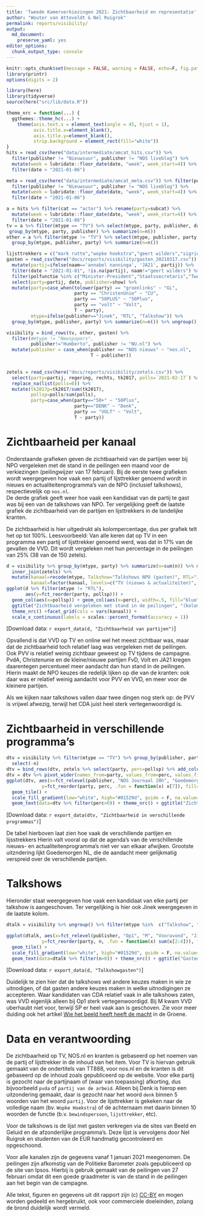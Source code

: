 ```yaml
---
title: 'Tweede Kamerverkiezingen 2021: Zichtbaarheid en representatie'
author: "Wouter van Atteveldt & Nel Ruigrok"
permalink: reports/visibility/
output: 
  md_document:
    preserve_yaml: yes
editor_options: 
  chunk_output_type: console
---
```


```r
knitr::opts_chunk$set(message = FALSE, warning = FALSE, echo=F, fig.path='', fig.width = 10)
library(printr)
options(digits = 2)
```

```r
library(here)
library(tidyverse)
source(here("src/lib/data.R"))

theme_nrc = function(...) {
  ggthemes::theme_hc(...) + 
    theme(axis.text.x = element_text(angle = 45, hjust = 1), 
          axis.title.x=element_blank(), 
          axis.title.y=element_blank(),
          strip.background = element_rect(fill="white"))
}
hits = read_csv(here("data/intermediate/amcat_hits.csv")) %>% 
  filter(publisher != "Nieuwsuur", publisher != "NOS liveblog") %>%
  mutate(week = lubridate::floor_date(date, "week", week_start=4)) %>%
  filter(date > "2021-01-06") 

meta = read_csv(here("data/intermediate/amcat_meta.csv")) %>% filter(publisher != "Nieuwsuur", publisher != "NOS liveblog") %>%
  filter(publisher != "Nieuwsuur", publisher != "NOS liveblog") %>%
  mutate(week = lubridate::floor_date(date, "week", week_start=4)) %>%
  filter(date > "2021-01-06") 

a = hits %>% filter(cat == "actor") %>% rename(party=subcat) %>% 
  mutate(week = lubridate::floor_date(date, "week", week_start=4)) %>%
  filter(date > "2021-01-06") 
tv = a %>% filter(mtype == "TV") %>% select(mtype, party, publisher, date) %>% unique() %>%
 group_by(mtype, party, publisher) %>% summarize(n=n()) 
other = a %>% filter(mtype != "TV") %>% select(mtype, publisher, party, id) %>% unique() %>% 
  group_by(mtype, publisher, party) %>% summarize(n=n())

lijsttrekkers = c("mark rutte","wopke hoekstra","geert wilders","sigrid kaag","jesse klaver","lilianne ploumen","lilian marijnissen","gert jan segers","thierry baudet","liane den haan","esther ouwehand","kees van der staaij","farid azarkan","joost eerdmans","sylvana simons","richard de mos","laurens dassen","nourdin el ouali","henk krol", "ronald sorensen","senna maatoug","nilufer gundogan")
gasten = read_csv(here("docs/reports/visibility/gasten_20210317.csv")) %>% 
  mutate(partij=ifelse(naam=='annabel nanninga', 'JA21', partij)) %>% 
  filter(date > "2021-01-01", !is.na(partij), naam!="geert wilders") %>% 
  filter(polfunctie %in% c("Minister-President","Staatssecretaris","Tweede Kamerlid","Minister") | naam %in% lijsttrekkers) %>% 
  select(party=partij, date, publisher=show) %>% 
  mutate(party=case_when(tolower(party) == "groenlinks" ~ "GL",
                         party == "ChristenUnie" ~ "CU",
                         party == "50PLUS" ~ "50Plus",
                         party == "volt" ~ "Volt",
                         T ~ party),
         mtype=ifelse(publisher=="Jinek", "RTL", "Talkshow")) %>% 
  group_by(mtype, publisher, party) %>% summarize(n=n()) %>% ungroup()

visibility = bind_rows(tv, other, gasten) %>% 
  filter(#mtype != "Newspapers", 
         publisher!="Humberto", publisher != "NU.nl") %>% 
  mutate(publisher = case_when(publisher == "NOS nieuws" ~ "nos.nl",
                               T ~ publisher))
  

zetels = read_csv(here("docs/reports/visibility/zetels.csv")) %>% 
  select(party=partij, regering, rechts, tk2017, polls=`2021-02-17`) %>% 
  replace_na(list(polls=0)) %>% 
  mutate(tk2017p=tk2017/sum(tk2017), 
         pollsp=polls/sum(polls),
         party=case_when(party=="50+" ~ "50Plus", 
                         party=="DENK" ~ "Denk",
                         party == "VOLT" ~ "Volt",
                         T ~ party))

```

# Zichtbaarheid per kanaal

Onderstaande grafieken geven de zichtbaarheid van de partijen weer bij NPO vergeleken met de stand in de peilingen een maand voor de verkiezingen 
(peilingwijzer van 17 februari). 
Bij de eerste twee grafieken wordt weergegeven hoe vaak een partij of lijsttrekker genoemd wordt in nieuws en actualiteitenprogramma's van de NPO (inclusief talkshows),
respectievelijk op `nos.nl`.  
De derde grafiek geeft weer hoe vaak een kandidaat van de partij te gast was bij een van de talkshows van NPO. 
Ter vergelijking geeft de laatste grafiek de zichtbaarheid van de partijen en lijsttrekkers in de landelijke kranten.  

De zichtbaarheid is hier uitgedrukt als kolompercentage, dus per grafiek telt het op tot 100%.
Leesvoorbeeld: Van alle keren dat op TV in een programma een partij of lijsttrekker genoemd werd, was dat in 17% van de gevallen de VVD. Dit wordt vergeleken met hun percentage in de peilingen van 25% (38 van de 150 zetels).


```r
d = visibility %>% group_by(mtype, party) %>% summarize(n=sum(n)) %>% mutate(perc=n/sum(n)) %>% 
  inner_join(zetels) %>% 
  mutate(kanaal=recode(mtype, Talkshow="Talkshows NPO (gasten)", RTL="Jinek (gasten)", Online="NOS.nl (online)", TV="TV (nieuws & actualiteiten)", Newspapers="Kranten"),
         kanaal=factor(kanaal, levels=c("TV (nieuws & actualiteiten)", "NOS.nl (online)", "Talkshows NPO (gasten)", "Jinek (gasten)", "Kranten")))
ggplot(d %>% filter(mtype != "RTL"), 
       aes(y=fct_reorder(party, pollsp))) + 
  geom_col(aes(x=pollsp)) + geom_col(aes(x=perc), width=.5, fill="blue") + 
  ggtitle("Zichtbaarheid vergeleken met stand in de peilingen", "(kolompercentages)")+ 
  theme_nrc() +facet_grid(cols = vars(kanaal)) +
  scale_x_continuous(labels = scales::percent_format(accuracy = 1)) 
```

[Download data: `r export_data(d, "Zichtbaarheid van partijen")`]

Opvallend is dat VVD op TV en online wel het meest zichtbaar was, maar dat de zichtbaarheid toch relatief laag was vergeleken met de peilingen.
Ook PVV is relatief weinig zichtbaar geweest op TV tijdens de campagne. 
PvdA, Christenunie en de kleine/nieuwe partijen FvD, Volt en JA21 kregen daarentegen percentueel meer aandacht dan hun stand in de peilingen. 
Hierin maakt de NPO keuzes die redelijk lijken op die van de kranten: ook daar was er relatief weinig aandacht voor PVV en VVD, en meer voor de kleinere partijen. 

Als we kijken naar talkshows vallen daar twee dingen nog sterk op: 
de PVV is vrijwel afwezig, terwijl het CDA juist heel sterk vertegenwoordigd is. 

# Zichtbaarheid in verschillende programma's

```r
dtv = visibility %>% filter(mtype == "TV") %>% group_by(publisher, party) %>% summarize(n=sum(n)) %>% mutate(perc=n/sum(n)) %>% 
  select(-n)
dtv = bind_rows(dtv, zetels %>% select(party, perc=pollsp) %>% add_column(publisher="Peilingen"))
dtv = dtv %>% pivot_wider(names_from=party, values_from=perc, values_fill=0) %>% pivot_longer(-publisher, names_to="party", values_to="perc")
ggplot(dtv, aes(x=fct_relevel(publisher, "NOS Journaal 20h", "Goedemorgen NL", "EenVandaag", "M", "De Vooravond", "Op1", "Peilingen"), 
             y=fct_reorder(party, perc, .fun = function(x) x[7]), fill=perc, label=str_c(round(perc*100), "%"))) + 
  geom_tile() + 
  scale_fill_gradient(low="white", high="#01529d", guide = F, na.value="green")  + 
  geom_text(data=dtv %>% filter(perc>0)) + theme_nrc() + ggtitle("Zichtbaarheid per programma", "(Kolompercentages)")
```

[Download data: `r export_data(dtv, "Zichtbaarheid in verschillende programmas")`]

De tabel hierboven laat zien hoe vaak de verschillende partijen en lijsstrekkers 
Hierin valt vooral op dat de agenda's van de verschillende nieuws- en actualiteitenprogramma's niet ver van elkaar afwijken.
Grootste uitzndering lijkt Goedemorgen NL, die de aandacht meer gelijkmatig verspreid over de verschillende partijen. 

# Talkshows

Hieronder staat weergegeven hoe vaak een kandidaat van elke partij per talkshow is aangeschoven. 
Ter vergelijking is hier ook Jinek weergegeven in de laatste kolom.

```r
dtalk = visibility %>% ungroup() %>% filter(mtype %in%  c("Talkshow", "RTL"), party %in% zetels$party) %>% select(-mtype) %>% pivot_wider(values_from=n, names_from=publisher, values_fill=0)%>% pivot_longer(-party, names_to="publisher", values_to="n")

ggplot(dtalk, aes(x=fct_relevel(publisher, "Op1", "M", "Vooravond", "Jinek"), 
             y=fct_reorder(party, n, .fun = function(x) sum(x[2:4])), fill=n, label=n)) + 
  geom_tile() + 
  scale_fill_gradient(low="white", high="#01529d", guide = F, na.value="green")  + 
  geom_text(data=dtalk %>% filter(n>0)) + theme_nrc() + ggtitle("Gasten per talkshow", "(aantal keer dat een kandidaat van de partij is aangeschoven)")
```

[Download data: `r export_data(d, "Talkshowgasten")`]

Duidelijk te zien hier dat de talkshows wel andere keuzes maken in wie ze uitnodigen,
of dat gasten andere keuzes maken in welke uitnodigingen ze accepteren.
Waar kandidaten van CDA relatief vaak in alle talkshows zaten, 
was VVD eigenlijk alleen bij Op1 sterk vertegenwoordigd.
Bij M kwam VVD uberhaubt niet voor, terwijl SP er heel vaak aan is geschoven. 
Zie voor meer duiding ook het artikel [Wie het beeld heeft heeft de macht](https://www.groene.nl/artikel/wie-het-beeld-heeft-heeft-de-macht) in de Groene.

# Data en verantwoording

De zichtbaarheid op TV, NOS.nl en kranten is gebaseerd op het noemen van de partij of lijsttrekker in de inhoud van het item.
Voor TV is hiervan gebruik gemaakt van de ondertitels van TT888, voor nos.nl en de kranten is dit gebaseerd op de inhoud zoals gepubliceerd op de website.
Voor elke partij is gezocht naar de partijnaam of (waar van toepassing) afkorting, dus bijvoorbeeld `pvda` of `partij van de arbeid`. 
Alleen bij Denk is hierop een uitzondering gemaakt, daar is gezocht naar het woord `denk` binnen 5 woorden van het woord `partij`.
Voor de lijsttrekker is gekeken naar de volledige naam (bv. `Wopke Hoekstra`) of de achternaam met daarin binnen 10 woorden de functie (b.v. `bewindspersoon`, `lijsttrekker`, etc).

Voor de talkshows is de lijst met gasten verkregen via de sites van Beeld en Geluid en de afzonderlijke programma's.
Deze lijst is vervolgens door Nel Ruigrok en studenten van de EUR handmatig gecontroleerd en opgeschoond. 

Voor alle kanalen zijn de gegevens vanaf 1 januari 2021 meegenomen. 
De peilingen zijn afkomstig van de Politieke Barometer zoals gepubliceerd op de site van Ipsos. Hierbij is gebruik gemaakt van de peilingen van 27 februari omdat dit een goede graadmeter is van de stand in de peilingen aan het begin van de campagne. 

Alle tekst, figuren en gegevens uit dit rapport zijn (c) [CC-BY](https://creativecommons.org/licenses/by/4.0/nl/) 
en mogen worden gedeeld en hergebruikt, ook voor commerciele doeleinden, zolang de brond duidelijk wordt vermeld. 
